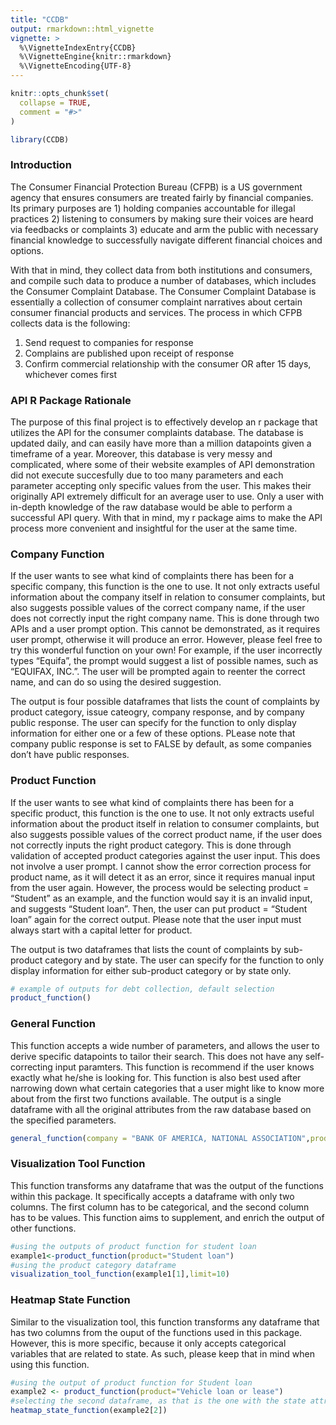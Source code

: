```yaml
---
title: "CCDB"
output: rmarkdown::html_vignette
vignette: >
  %\VignetteIndexEntry{CCDB}
  %\VignetteEngine{knitr::rmarkdown}
  %\VignetteEncoding{UTF-8}
---
```


```r
knitr::opts_chunk$set(
  collapse = TRUE,
  comment = "#>"
)
```

```r
library(CCDB)
```


### Introduction

The Consumer Financial Protection Bureau (CFPB) is a US government agency that ensures consumers are treated fairly by financial companies. Its primary purposes are 1) holding companies accountable for illegal practices 2) listening to consumers by making sure their voices are heard via feedbacks or complaints 3) educate and arm the public with necessary financial knowledge to successfully navigate different financial choices and options.

With that in mind, they collect data from both institutions and consumers, and compile such data to produce a number of databases, which includes the Consumer Complaint Database. The Consumer Complaint Database is essentially a collection of consumer complaint narratives about certain consumer financial products and services. The process in which CFPB collects data is the following:

1)	Send request to companies for response
2)	Complains are published upon receipt of response
3)	Confirm commercial relationship with the consumer OR after 15 days, whichever comes first


### API R Package Rationale

The purpose of this final project is to effectively develop an r package that utilizes the API for the consumer complaints database. The database is updated daily, and can easily have more than a million datapoints given a timeframe of a year. Moreover, this database is very messy and complicated, where some of their website examples of API demonstration did not execute succesfully due to too many parameters and each parameter accepting only specific values from the user. This makes their originally API extremely difficult for an average user to use. Only a user with in-depth knowledge of the raw database would be able to perform a successful API query. With that in mind, my r package aims to make the API process more convenient and insightful for the user at the same time.


### Company Function

If the user wants to see what kind of complaints there has been for a specific company, this function is the one to use. It not only extracts useful information about the company itself in relation to consumer complaints, but also suggests possible values of the correct company name, if the user does not correctly input the right company name. This is done through two APIs and a user prompt option. This cannot be demonstrated, as it requires user prompt, otherwise it will produce an error. However, please feel free to try this wonderful function on your own! For example, if the user incorrectly types "Equifa", the prompt would suggest a list of possible names, such as "EQUIFAX, INC.". The user will be prompted again to reenter the correct name, and can do so using the desired suggestion.

The output is four possible dataframes that lists the count of complaints by product category, issue cateogry, company response, and by company public response. The user can specify for the function to only display information for either one or a few of these options. PLease note that company public response is set to FALSE by default, as some companies don't have public responses.


### Product Function
If the user wants to see what kind of complaints there has been for a specific product, this function is the one to use. It not only extracts useful information about the product itself in relation to consumer complaints, but also suggests possible values of the correct product name, if the user does not correctly inputs the right product category. This is done through validation of accepted product categories against the user input. This does not involve a user prompt. I cannot show the error correction process for product name, as it will detect it as an error, since it requires manual input from the user again. However, the process would be selecting product = "Student" as an example, and the function would say it is an invalid input, and suggests "Student loan". Then, the user can put product = "Student loan" again for the correct output. Please note that the user input must always start with a capital letter for product.

The output is two dataframes that lists the count of complaints by sub-product category and by state. The user can specify for the function to only display information for either sub-product category or by state only. 

```r
# example of outputs for debt collection, default selection
product_function()
```


### General Function
This function accepts a wide number of parameters, and allows the user to derive specific datapoints to tailor their search. This does not have any self-correcting input paramters. This function is recommend if the user knows exactly what he/she is looking for. This function is also best used after narrowing down what certain categories that a user might like to know more about from the first two functions available. The output is a single dataframe with all the original attributes from the raw database based on the specified parameters.

```r
general_function(company = "BANK OF AMERICA, NATIONAL ASSOCIATION",product = "Checking or savings account",issue="Managing an account", limit=10)
```

### Visualization Tool Function
This function transforms any dataframe that was the output of the functions within this package. It specifically accepts a dataframe with only two columns. The first column has to be categorical, and the second column has to be values. This function aims to supplement, and enrich the output of other functions.

```r
#using the outputs of product function for student loan
example1<-product_function(product="Student loan")
#using the product category dataframe
visualization_tool_function(example1[1],limit=10)
```

### Heatmap State Function
Similar to the visualization tool, this function transforms any dataframe that has two columns from the ouput of the functions used in this package. However, this is more specific, because it only accepts categorical variables that are related to state. As such, please keep that in mind when using this function.

```r
#using the output of product function for Student loan
example2 <- product_function(product="Vehicle loan or lease")
#selecting the second dataframe, as that is the one with the state attributes and values
heatmap_state_function(example2[2])
```

